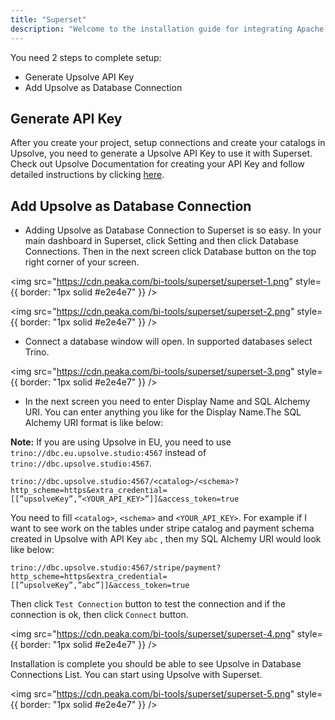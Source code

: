```yaml
---
title: "Superset"
description: "Welcome to the installation guide for integrating Apache Superset with Upsolve. As a leading data platform, Upsolve provides seamless integration with various business intelligence and data visualization platforms, including Apache Superset. This document will guide you through the step-by-step process to set up this integration, enabling you to unlock the full potential of your data. Please follow each step carefully to ensure a successful setup."
---
```


You need 2 steps to complete setup:

- Generate Upsolve API Key
- Add Upsolve as Database Connection

## Generate API Key

After you create your project, setup connections and create your catalogs in Upsolve, you need to generate a Upsolve API Key to use it with Superset.
Check out Upsolve Documentation for creating your API Key and follow detailed instructions by clicking [here](https://docs.upsolve.com/how-to-guides/how-to-generate-api-keys).

## Add Upsolve as Database Connection

- Adding Upsolve as Database Connection to Superset is so easy. In your main dashboard in Superset, click Setting and then click Database Connections.
  Then in the next screen click Database button on the top right corner of your screen.

<img
  src="https://cdn.peaka.com/bi-tools/superset/superset-1.png"
  style={{ border: "1px solid #e2e4e7" }}
/>

<img
  src="https://cdn.peaka.com/bi-tools/superset/superset-2.png"
  style={{ border: "1px solid #e2e4e7" }}
/>

- Connect a database window will open. In supported databases select Trino.

<img
  src="https://cdn.peaka.com/bi-tools/superset/superset-3.png"
  style={{ border: "1px solid #e2e4e7" }}
/>

- In the next screen you need to enter Display Name and SQL Alchemy URI. You can enter anything you like for the Display Name.The SQL Alchemy URI format is like below:

**Note:** If you are using Upsolve in EU, you need to use `trino://dbc.eu.upsolve.studio:4567` instead of `trino://dbc.upsolve.studio:4567`.

`trino://dbc.upsolve.studio:4567/<catalog>/<schema>?http_scheme=https&extra_credential=[[”upsolveKey”,”<YOUR_API_KEY>”]]&access_token=true`

You need to fill `<catalog>`, `<schema>` and `<YOUR_API_KEY>`. For example if I want to see work on the tables under stripe catalog and payment schema created in Upsolve with API Key `abc` , then my SQL Alchemy URI would look like below:

`trino://dbc.upsolve.studio:4567/stripe/payment?http_scheme=https&extra_credential=[[”upsolveKey”,”abc”]]&access_token=true`

Then click `Test Connection` button to test the connection and if the connection is ok, then click `Connect` button.

<img
  src="https://cdn.peaka.com/bi-tools/superset/superset-4.png"
  style={{ border: "1px solid #e2e4e7" }}
/>

Installation is complete you should be able to see Upsolve in Database Connections List. You can start using Upsolve with Superset.

<img
  src="https://cdn.peaka.com/bi-tools/superset/superset-5.png"
  style={{ border: "1px solid #e2e4e7" }}
/>
